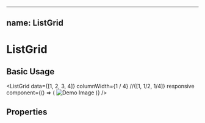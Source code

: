 
---
name: ListGrid
---



# ListGrid

## Basic Usage

<Playground>

<ListGrid
  data={[1, 2, 3, 4]}
  columnWidth={1 / 4} //{[1, 1/2, 1/4]} responsive
  component={() => (
    <Card>
      <Image src={DemoImage} alt="Demo Image" p={3} />
    </Card>
  )}
/>

</Playground>

## Properties

<PropsTable of={ListGrid} />